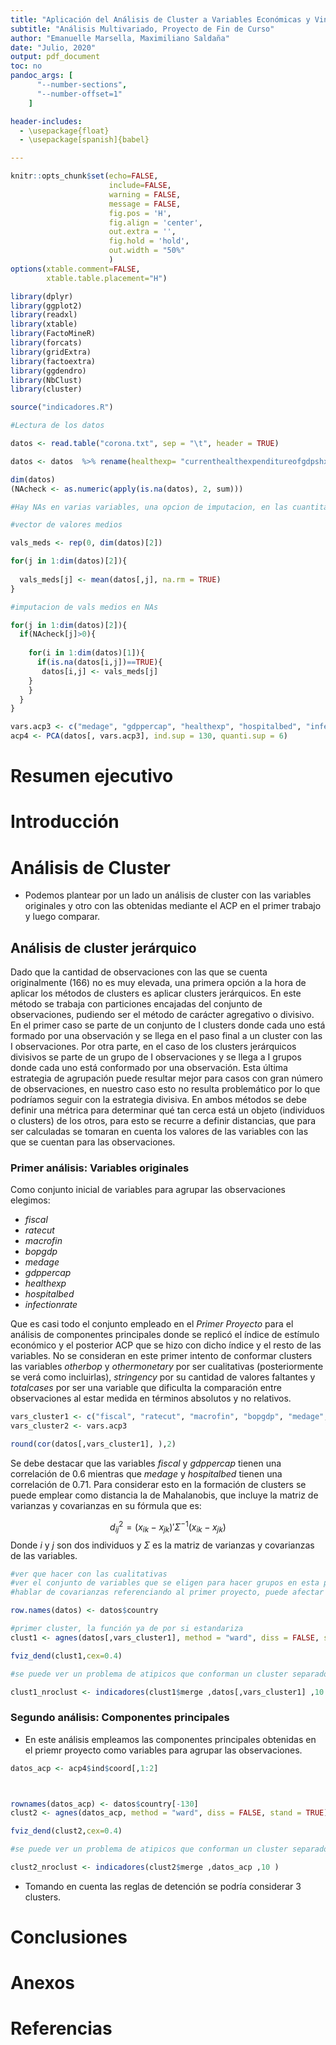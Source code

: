 ```yaml
---
title: "Aplicación del Análisis de Cluster a Variables Económicas y Vinculadas al COVID-19"
subtitle: "Análisis Multivariado, Proyecto de Fin de Curso"
author: "Emanuelle Marsella, Maximiliano Saldaña"
date: "Julio, 2020"
output: pdf_document
toc: no
pandoc_args: [
      "--number-sections",
      "--number-offset=1"
    ]

header-includes:
  - \usepackage{float}
  - \usepackage[spanish]{babel}

---
```



```r
knitr::opts_chunk$set(echo=FALSE,
                      include=FALSE,
                      warning = FALSE,
                      message = FALSE,
                      fig.pos = 'H',
                      fig.align = 'center',
                      out.extra = '',
                      fig.hold = 'hold',
                      out.width = "50%"
                      )
options(xtable.comment=FALSE,
        xtable.table.placement="H")
```





\newpage


```r
library(dplyr)
library(ggplot2)
library(readxl)
library(xtable)
library(FactoMineR)
library(forcats)
library(gridExtra)
library(factoextra)
library(ggdendro)
library(NbClust)
library(cluster)

source("indicadores.R")

```




```r
#Lectura de los datos

datos <- read.table("corona.txt", sep = "\t", header = TRUE)

datos <- datos  %>% rename(healthexp= "currenthealthexpenditureofgdpshx", gdppercap = "gdppercapitaconstant2010us" )
```

```r

dim(datos)
(NAcheck <- as.numeric(apply(is.na(datos), 2, sum)))

#Hay NAs en varias variables, una opcion de imputacion, en las cuantitativas imputar la media y en las cualitativas el modo. Stringency tiene 93 NAs (evaluar sacarla)

#vector de valores medios

vals_meds <- rep(0, dim(datos)[2])

for(j in 1:dim(datos)[2]){
  
  vals_meds[j] <- mean(datos[,j], na.rm = TRUE)
}

#imputacion de vals medios en NAs

for(j in 1:dim(datos)[2]){
  if(NAcheck[j]>0){
    
    for(i in 1:dim(datos)[1]){
      if(is.na(datos[i,j])==TRUE){
       datos[i,j] <- vals_meds[j] 
    }
    }
  }
}

```

```r
vars.acp3 <- c("medage", "gdppercap", "healthexp", "hospitalbed", "infectionrate", "CESI_INDEX")
acp4 <- PCA(datos[, vars.acp3], ind.sup = 130, quanti.sup = 6)


```

# Resumen ejecutivo

# Introducción

# Análisis de Cluster

+ Podemos plantear por un lado un análisis de cluster con las variables originales y otro con las obtenidas mediante el ACP en el primer trabajo y luego comparar.

## Análisis de cluster jerárquico

Dado que la cantidad de observaciones con las que se cuenta originalmente (166) no es muy elevada, una primera opción a la hora de aplicar los métodos de clusters es aplicar clusters jerárquicos. En este método se trabaja con particiones encajadas del conjunto de observaciones, pudiendo ser el método de carácter agregativo o divisivo. En el primer caso se parte de un conjunto de I clusters donde cada uno está formado por una observación y se llega en el paso final a un cluster con las I observaciones. Por otra parte, en el caso de los clusters jerárquicos divisivos se parte de un grupo de I observaciones y se llega a I grupos donde cada uno está conformado por una observación. Esta última estrategia de agrupación puede resultar mejor para casos con gran número de observaciones, en nuestro caso esto no resulta problemático por lo que podríamos seguir con la estrategia divisiva. En ambos métodos se debe definir una métrica para determinar qué tan cerca está un objeto (individuos o clusters) de los otros, para esto se recurre a definir distancias, que para ser calculadas se tomaran en cuenta los valores de las variables con las que se cuentan para las observaciones.

### Primer análisis: Variables originales

Como conjunto inicial de variables para agrupar las observaciones elegimos:

* *fiscal* 
* *ratecut*
* *macrofin* 
* *bopgdp* 
* *medage* 
* *gdppercap*
* *healthexp* 
* *hospitalbed*
* *infectionrate*

Que es casi todo el conjunto empleado en el *Primer Proyecto* para el análisis de componentes principales donde se replicó el índice de estímulo económico y el posterior ACP que se hizo con dicho índice y el resto de las variables. No se consideran en este primer intento de conformar clusters las variables *otherbop* y *othermonetary* por ser cualitativas (posteriormente se verá como incluirlas), *stringency* por su cantidad de valores faltantes y *totalcases* por ser una variable que dificulta la comparación entre observaciones al estar medida en términos absolutos y no relativos.


```r
vars_cluster1 <- c("fiscal", "ratecut", "macrofin", "bopgdp", "medage", "gdppercap", "healthexp", "hospitalbed", "infectionrate")
vars_cluster2 <- vars.acp3

round(cor(datos[,vars_cluster1], ),2)
```

Se debe destacar que las variables *fiscal* y *gdppercap* tienen una correlación de 0.6 mientras que *medage* y *hospitalbed* tienen una correlación de 0.71. Para considerar esto en la formación de clusters se puede emplear como distancia la de Mahalanobis, que incluye la matriz de varianzas y covarianzas en su fórmula que es:

$$d_{ij}^2 = (x_{ik} - x_{jk})'\Sigma^{-1}(x_{ik} - x_{jk})$$
Donde $i$ y $j$ son dos individuos y $\Sigma$ es la matriz de varianzas y covarianzas de las variables. 

```r


#ver que hacer con las cualitativas
#ver el conjunto de variables que se eligen para hacer grupos en esta primera en general
#hablar de covarianzas referenciando al primer proyecto, puede afectar si son altas

row.names(datos) <- datos$country

#primer cluster, la función ya de por si estandariza
clust1 <- agnes(datos[,vars_cluster1], method = "ward", diss = FALSE, stand = TRUE)

```


```r
fviz_dend(clust1,cex=0.4)

#se puede ver un problema de atipicos que conforman un cluster separado

clust1_nroclust <- indicadores(clust1$merge ,datos[,vars_cluster1] ,10 )

```


### Segundo análisis: Componentes principales

+ En este análisis empleamos las componentes principales obtenidas en el priemr proyecto como variables para agrupar las observaciones.

```r
datos_acp <- acp4$ind$coord[,1:2]



rownames(datos_acp) <- datos$country[-130]
clust2 <- agnes(datos_acp, method = "ward", diss = FALSE, stand = TRUE)
```

```r
fviz_dend(clust2,cex=0.4)

#se puede ver un problema de atipicos que conforman un cluster separado

clust2_nroclust <- indicadores(clust2$merge ,datos_acp ,10 )

```

+ Tomando en cuenta las reglas de detención se podría considerar 3 clusters.


# Conclusiones

# Anexos

# Referencias
